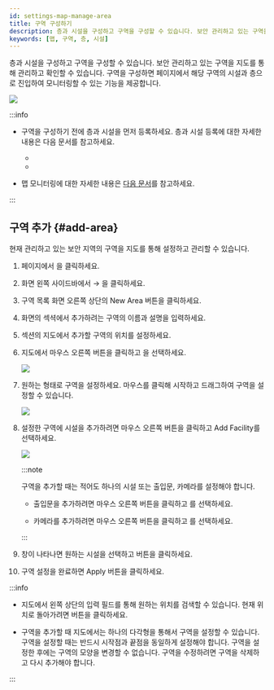```yaml
---
id: settings-map-manage-area
title: 구역 구성하기
description: 층과 시설을 구성하고 구역을 구성할 수 있습니다. 보안 관리하고 있는 구역을 지도를 통해 관리하고 확인할 수 있습니다.
keywords: [맵, 구역, 층, 시설]
---
```


층과 시설을 구성하고 구역을 구성할 수 있습니다. 보안 관리하고 있는 구역을 지도를 통해 관리하고 확인할 수 있습니다. 구역을 구성하면 <Cmd sid='shell.header.arena' /> 페이지에서 해당 구역의 시설과 층으로 진입하여 모니터링할 수 있는 기능을 제공합니다.

<Image src='/img/monitoring-map-open-map.png' />

:::info

* 구역을 구성하기 전에 층과 시설을 먼저 등록하세요. 층과 시설 등록에 대한 자세한 내용은 다음 문서를 참고하세요.

  * <DocLink docId='platform/biostar_x/settings-map-manage-floor' />

  * <DocLink docId='platform/biostar_x/settings-map-manage-facility' />

* 맵 모니터링에 대한 자세한 내용은 [다음 문서](monitoring-map)를 참고하세요.

:::

## 구역 추가 {#add-area}

현재 관리하고 있는 보안 지역의 구역을 지도를 통해 설정하고 관리할 수 있습니다.

1. <Cmd sid='shell.header.launcher' /> 페이지에서 <Cmd sid='shell.header.setting' />을 클릭하세요.

1. 화면 왼쪽 사이드바에서 <Cmd sid='setting.menu.map.root' /> → <Cmd sid='setting.menu.map.area' />을 클릭하세요.

1. 구역 목록 화면 오른쪽 상단의 <Cmd>New Area</Cmd> 버튼을 클릭하세요.

1. <Cmd sid='setting.area.page.title' /> 화면의 <Cmd sid='setting.area.information.section.title' /> 섹셕에서 추가하려는 구역의 이름과 설명을 입력하세요.

1. <Cmd sid='setting.area.configuration.section.title' /> 섹션의 지도에서 추가할 구역의 위치를 설정하세요.

1. 지도에서 마우스 오른쪽 버튼을 클릭하고 <Cmd sid='setting.area.label.setArea' />을 선택하세요.

    <Image src='/img/biostarx-settings-map-area-add-01.png' />

1. 원하는 형태로 구역을 설정하세요. 마우스를 클릭해 시작하고 드래그하여 구역을 설정할 수 있습니다.

    <Image src='/img/biostarx-settings-map-area-drawing.gif' />

1. 설정한 구역에 시설을 추가하려면 마우스 오른쪽 버튼을 클릭하고 <Cmd>Add Facility</Cmd>를 선택하세요.

    <Image src='/img/biostarx-settings-map-area-add-02.png' />

    :::note

    구역을 추가할 때는 적어도 하나의 시설 또는 출입문, 카메라를 설정해야 합니다.

    * 출입문을 추가하려면 마우스 오른쪽 버튼을 클릭하고 <Cmd sid='setting.area.label.addDoor' />를 선택하세요.

    * 카메라를 추가하려면 마우스 오른쪽 버튼을 클릭하고 <Cmd sid='setting.area.label.addCamera' />를 선택하세요.

    :::

1. <Cmd sid='setting.area.label.addFacility' /> 창이 나타나면 원하는 시설을 선택하고 <Cmd sid='common.apply' /> 버튼을 클릭하세요.

1. 구역 설정을 완료하면 <Cmd>Apply</Cmd> 버튼을 클릭하세요.

:::info

* 지도에서 왼쪽 상단의 입력 필드를 통해 원하는 위치를 검색할 수 있습니다. 현재 위치로 돌아가려면 <IcCurP /> 버튼을 클릭하세요.

* 구역을 추가할 때 지도에서는 하나의 다각형을 통해서 구역을 설정할 수 있습니다. 구역을 설정할 때는 반드시 시작점과 끝점을 동일하게 설정해야 합니다. 구역을 설정한 후에는 구역의 모양을 변경할 수 없습니다. 구역을 수정하려면 구역을 삭제하고 다시 추가해야 합니다.

:::
